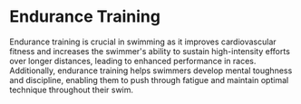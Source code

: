 
# Endurance Training

Endurance training is crucial in swimming as it improves cardiovascular fitness and increases the swimmer's ability to sustain high-intensity efforts over longer distances, leading to enhanced performance in races. Additionally, endurance training helps swimmers develop mental toughness and discipline, enabling them to push through fatigue and maintain optimal technique throughout their swim.
<br></br>
<Cards>
<Card
  title="Endurance Drills"
  href="/guide/endurance/drills"
/>
<Card
  title="Improving Pacing"
  href="/guide/endurance/pacing"
/>
<Card
  title="Interval Training"
  href="/guide/endurance/interval"
/>
<Card
  title="Distance Training"
  href="/guide/endurance/distance"
/>
<Card
  title="Speed Training"
  href="/guide/endurance/speed"
/>
</Cards>